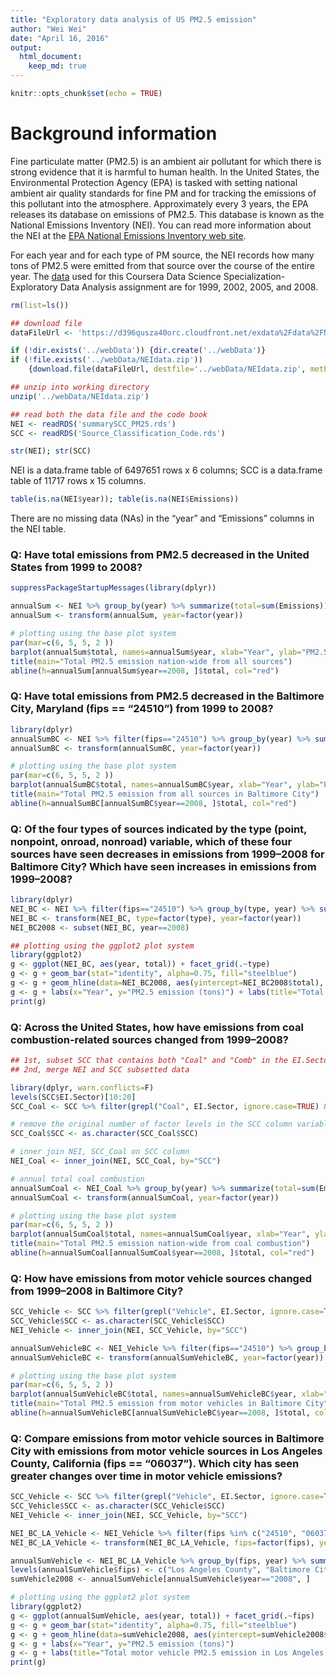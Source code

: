 ```yaml
---
title: "Exploratory data analysis of US PM2.5 emission"
author: "Wei Wei"
date: "April 16, 2016"
output: 
  html_document:
    keep_md: true
---
```


```r
knitr::opts_chunk$set(echo = TRUE)
```
# Background information

Fine particulate matter (PM2.5) is an ambient air pollutant for which there is strong evidence that it is harmful to human health. In the United States, the Environmental Protection Agency (EPA) is tasked with setting national ambient air quality standards for fine PM and for tracking the emissions of this pollutant into the atmosphere. Approximately every 3 years, the EPA releases its database on emissions of PM2.5. This database is known as the National Emissions Inventory (NEI). You can read more information about the NEI at the [EPA National Emissions Inventory web site][1].

For each year and for each type of PM source, the NEI records how many tons of PM2.5 were emitted from that source over the course of the entire year. The [data][2] used for this Coursera Data Science Specialization-Exploratory Data Analysis assignment are for 1999, 2002, 2005, and 2008.

[1]: https://www.epa.gov/air-emissions-inventories "EPA National Emissions Inventory web site"
[2]: https://d396qusza40orc.cloudfront.net/exdata%2Fdata%2FNEI_data.zip "data"
```r
rm(list=ls())

## download file
dataFileUrl <- 'https://d396qusza40orc.cloudfront.net/exdata%2Fdata%2FNEI_data.zip'

if (!dir.exists('../webData')) {dir.create('../webData')}
if (!file.exists('../webData/NEIdata.zip')) 
    {download.file(dataFileUrl, destfile='../webData/NEIdata.zip', method='curl')}

## unzip into working directory
unzip('../webData/NEIdata.zip')

## read both the data file and the code book
NEI <- readRDS('summarySCC_PM25.rds')
SCC <- readRDS('Source_Classification_Code.rds')
```
```r
str(NEI); str(SCC)
```
NEI is a data.frame table of 6497651 rows x 6 columns; SCC is a data.frame table of 11717 rows x 15 columns.

```r
table(is.na(NEI$year)); table(is.na(NEI$Emissions))
```
There are no missing data (NAs) in the "year" and "Emissions" columns in the NEI table.

### Q: Have total emissions from PM2.5 decreased in the United States from 1999 to 2008?
    
```r
suppressPackageStartupMessages(library(dplyr))

annualSum <- NEI %>% group_by(year) %>% summarize(total=sum(Emissions))
annualSum <- transform(annualSum, year=factor(year))

# plotting using the base plot system
par(mar=c(6, 5, 5, 2 ))
barplot(annualSum$total, names=annualSum$year, xlab="Year", ylab="PM2.5 emission (tons)")
title(main="Total PM2.5 emission nation-wide from all sources")
abline(h=annualSum[annualSum$year==2008, ]$total, col="red")
```
    
### Q: Have total emissions from PM2.5 decreased in the Baltimore City, Maryland (fips == "24510") from 1999 to 2008?
      
```r
library(dplyr)
annualSumBC <- NEI %>% filter(fips=="24510") %>% group_by(year) %>% summarize(total=sum(Emissions))
annualSumBC <- transform(annualSumBC, year=factor(year))

# plotting using the base plot system
par(mar=c(6, 5, 5, 2 ))
barplot(annualSumBC$total, names=annualSumBC$year, xlab="Year", ylab="PM2.5 emission (tons)")
title(main="Total PM2.5 emission from all sources in Baltimore City")
abline(h=annualSumBC[annualSumBC$year==2008, ]$total, col="red")
```
    
### Q: Of the four types of sources indicated by the type (point, nonpoint, onroad, nonroad) variable, which of these four sources have seen decreases in emissions from 1999–2008 for Baltimore City? Which have seen increases in emissions from 1999–2008?
    
```r
library(dplyr)
NEI_BC <- NEI %>% filter(fips=="24510") %>% group_by(type, year) %>% summarize(total=sum(Emissions))
NEI_BC <- transform(NEI_BC, type=factor(type), year=factor(year))
NEI_BC2008 <- subset(NEI_BC, year==2008)

## plotting using the ggplot2 plot system
library(ggplot2)
g <- ggplot(NEI_BC, aes(year, total)) + facet_grid(.~type)
g <- g + geom_bar(stat="identity", alpha=0.75, fill="steelblue")
g <- g + geom_hline(data=NEI_BC2008, aes(yintercept=NEI_BC2008$total), col="red")
g <- g + labs(x="Year", y="PM2.5 emission (tons)") + labs(title="Total PM2.5 emission in Baltimore City by source type")
print(g)
```
    
### Q: Across the United States, how have emissions from coal combustion-related sources changed from 1999–2008?
    
```r
## 1st, subset SCC that contains both "Coal" and "Comb" in the EI.Sector column
## 2nd, merge NEI and SCC subsetted data

library(dplyr, warn.conflicts=F)
levels(SCC$EI.Sector)[10:20]
SCC_Coal <- SCC %>% filter(grepl("Coal", EI.Sector, ignore.case=TRUE) & grepl("Comb", EI.Sector, ignore.case=T))

# remove the original number of factor levels in the SCC column variable by coversion to character class
SCC_Coal$SCC <- as.character(SCC_Coal$SCC)

# inner join NEI, SCC_Coal on SCC column
NEI_Coal <- inner_join(NEI, SCC_Coal, by="SCC")

# annual total coal combustion 
annualSumCoal <- NEI_Coal %>% group_by(year) %>% summarize(total=sum(Emissions))
annualSumCoal <- transform(annualSumCoal, year=factor(year))

# plotting using the base plot system
par(mar=c(6, 5, 5, 2 ))
barplot(annualSumCoal$total, names=annualSumCoal$year, xlab="Year", ylab="PM2.5 emission (tons)")
title(main="Total PM2.5 emission nation-wide from coal combustion")
abline(h=annualSumCoal[annualSumCoal$year==2008, ]$total, col="red")
```
   
### Q: How have emissions from motor vehicle sources changed from 1999–2008 in Baltimore City?
    
```r
SCC_Vehicle <- SCC %>% filter(grepl("Vehicle", EI.Sector, ignore.case=TRUE))
SCC_Vehicle$SCC <- as.character(SCC_Vehicle$SCC)
NEI_Vehicle <- inner_join(NEI, SCC_Vehicle, by="SCC")

annualSumVehicleBC <- NEI_Vehicle %>% filter(fips=="24510") %>% group_by(year) %>% summarize(total=sum(Emissions))
annualSumVehicleBC <- transform(annualSumVehicleBC, year=factor(year))

# plotting using the base plot system
par(mar=c(6, 5, 5, 2 ))
barplot(annualSumVehicleBC$total, names=annualSumVehicleBC$year, xlab="Year", ylab="PM2.5 emission (tons)")
title(main="Total PM2.5 emission from motor vehicles in Baltimore City")
abline(h=annualSumVehicleBC[annualSumVehicleBC$year==2008, ]$total, col="red")
```
    
### Q: Compare emissions from motor vehicle sources in Baltimore City with emissions from motor vehicle sources in Los Angeles County, California (fips == "06037"). Which city has seen greater changes over time in motor vehicle emissions?
    
```r
SCC_Vehicle <- SCC %>% filter(grepl("Vehicle", EI.Sector, ignore.case=TRUE))
SCC_Vehicle$SCC <- as.character(SCC_Vehicle$SCC)
NEI_Vehicle <- inner_join(NEI, SCC_Vehicle, by="SCC")

NEI_BC_LA_Vehicle <- NEI_Vehicle %>% filter(fips %in% c("24510", "06037"))
NEI_BC_LA_Vehicle <- transform(NEI_BC_LA_Vehicle, fips=factor(fips), year=factor(year))

annualSumVehicle <- NEI_BC_LA_Vehicle %>% group_by(fips, year) %>% summarize(total=sum(Emissions))
levels(annualSumVehicle$fips) <- c("Los Angeles County", "Baltimore City")
sumVehicle2008 <- annualSumVehicle[annualSumVehicle$year=="2008", ]

# plotting using the ggplot2 plot system
library(ggplot2)
g <- ggplot(annualSumVehicle, aes(year, total)) + facet_grid(.~fips)
g <- g + geom_bar(stat="identity", alpha=0.75, fill="steelblue")
g <- g + geom_hline(data=sumVehicle2008, aes(yintercept=sumVehicle2008$total), col="red")
g <- g + labs(x="Year", y="PM2.5 emission (tons)") 
g <- g + labs(title="Total motor vehicle PM2.5 emission in Los Angeles vs in Baltimore City")
print(g)
```

